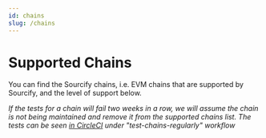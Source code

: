 ```yaml
---
id: chains
slug: /chains
---
```



# Supported Chains

You can find the Sourcify chains, i.e. EVM chains that are supported by Sourcify, and the level of support below.

_If the tests for a chain will fail two weeks in a row, we will assume the chain is not being maintained and remove it from the supported chains list. The tests can be seen [in CircleCI](https://app.circleci.com/pipelines/github/ethereum/sourcify?branch=master) under "test-chains-regularly" workflow_

<div>
  <Table />
</div>

